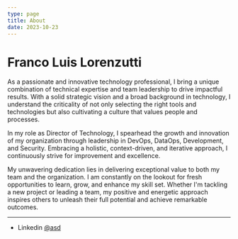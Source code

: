 ```yaml
---
type: page
title: About
date: 2023-10-23
---
```


# Franco Luis Lorenzutti

As a passionate and innovative technology professional, I bring a unique combination of technical expertise and team leadership to drive impactful results. With a solid strategic vision and a broad background in technology, I understand the criticality of not only selecting the right tools and technologies but also cultivating a culture that values people and processes.

In my role as Director of Technology, I spearhead the growth and innovation of my organization through leadership in DevOps, DataOps, Development, and Security. Embracing a holistic, context-driven, and iterative approach, I continuously strive for improvement and excellence.

My unwavering dedication lies in delivering exceptional value to both my team and the organization. I am constantly on the lookout for fresh opportunities to learn, grow, and enhance my skill set. Whether I'm tackling a new project or leading a team, my positive and energetic approach inspires others to unleash their full potential and achieve remarkable outcomes.

---


- Linkedin [@asd](https://www.linkedin.com/in/florenzutti/)
